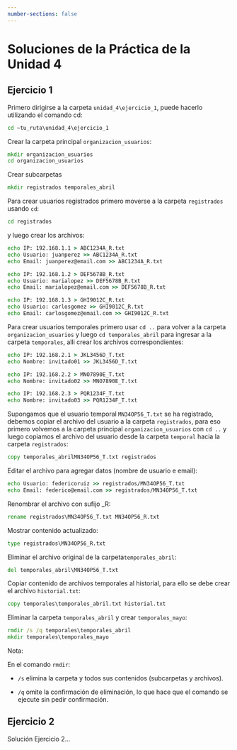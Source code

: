 ---
number-sections: false
---

```{=latex}
\thispagestyle{primerapagina}
```

# Soluciones de la Práctica de la Unidad 4

## Ejercicio 1

Primero dirigirse a la carpeta `unidad_4\ejercicio_1`, puede hacerlo utilizando el comando cd:

```cmd
cd ~tu_ruta\unidad_4\ejercicio_1
```

Crear la carpeta principal `organizacion_usuarios`:

```cmd
mkdir organizacion_usuarios
cd organizacion_usuarios
```

Crear subcarpetas

```cmd
mkdir registrados temporales_abril
```

Para crear usuarios registrados primero moverse a la carpeta `registrados` usando `cd`:

```cmd
cd registrados
```
y luego crear los archivos: 

```cmd
echo IP: 192.168.1.1 > ABC1234A_R.txt
echo Usuario: juanperez >> ABC1234A_R.txt
echo Email: juanperez@email.com >> ABC1234A_R.txt

echo IP: 192.168.1.2 > DEF5678B_R.txt
echo Usuario: marialopez >> DEF5678B_R.txt
echo Email: marialopez@email.com >> DEF5678B_R.txt

echo IP: 192.168.1.3 > GHI9012C_R.txt
echo Usuario: carlosgomez >> GHI9012C_R.txt
echo Email: carlosgomez@email.com >> GHI9012C_R.txt
```

Para crear usuarios temporales primero usar `cd ..` para volver a la carpeta `organizacion_usuarios` y luego `cd temporales_abril` para ingresar a la carpeta `temporales`, alli crear los archivos correspondientes:

```cmd
echo IP: 192.168.2.1 > JKL3456D_T.txt
echo Nombre: invitado01 >> JKL3456D_T.txt

echo IP: 192.168.2.2 > MNO7890E_T.txt
echo Nombre: invitado02 >> MNO7890E_T.txt

echo IP: 192.168.2.3 > PQR1234F_T.txt
echo Nombre: invitado03 >> PQR1234F_T.txt
```

Supongamos que el usuario temporal `MN34OP56_T.txt` se ha registrado, debemos copiar el archivo del usuario a la carpeta `registrados`, para eso primero volvemos a la carpeta principal `organizacion_usuarios` con `cd ..` y luego copiamos el archivo del usuario desde la carpeta `temporal` hacia la carpeta `registrados`:

```cmd
copy temporales_abrilMN34OP56_T.txt registrados
```

Editar el archivo para agregar datos (nombre de usuario e email):

```cmd
echo Usuario: federicoruiz >> registrados/MN34OP56_T.txt
echo Email: federico@email.com >> registrados/MN34OP56_T.txt
```

Renombrar el archivo con sufijo _R:

```cmd
rename registrados\MN34OP56_T.txt MN34OP56_R.txt
```

Mostrar contenido actualizado:

```cmd
type registrados\MN34OP56_R.txt
```

Eliminar el archivo original de la carpeta`temporales_abril`:

```cmd
del temporales_abril\MN34OP56_T.txt
```

Copiar contenido de archivos temporales al historial, para ello se debe crear el archivo `historial.txt`: 

```cmd
copy temporales\temporales_abril.txt historial.txt
```
Eliminar la carpeta `temporales_abril` y crear `temporales_mayo`:

```cmd
rmdir /s /q temporales\temporales_abril
mkdir temporales\temporales_mayo
```
Nota:

En el comando `rmdir`:

  - `/s` elimina la carpeta y todos sus contenidos (subcarpetas y archivos).
  
  - `/q` omite la confirmación de eliminación, lo que hace que el comando se ejecute      sin pedir confirmación.

## Ejercicio 2

Solución Ejercicio 2...
